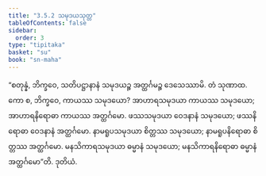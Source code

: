 ```yaml
---
title: "3.5.2 သမုဒယသုတ္တ"
tableOfContents: false
sidebar:
  order: 3
type: "tipitaka"
basket: "su"
book: "sn-maha"
---
```



<DynamicBreadcrumb />

<Division number="408" book="sn-maha">

<Paragraph number="941" book="sn-maha">
“စတုန္နံ, ဘိက္ခဝေ, သတိပဋ္ဌာနာနံ သမုဒယဉ္စ အတ္ထင်္ဂမဉ္စ ဒေသေဿာမိ. တံ သုဏာထ. ကော စ, ဘိက္ခဝေ, ကာယဿ သမုဒယော? အာဟာရသမုဒယာ ကာယဿ သမုဒယော; အာဟာရနိရောဓာ ကာယဿ အတ္ထင်္ဂမော. ဖဿသမုဒယာ ဝေဒနာနံ သမုဒယော; ဖဿနိရောဓာ ဝေဒနာနံ အတ္ထင်္ဂမော. နာမရူပသမုဒယာ စိတ္တဿ သမုဒယော; နာမရူပနိရောဓာ စိတ္တဿ အတ္ထင်္ဂမော. မနသိကာရသမုဒယာ ဓမ္မာနံ သမုဒယော; မနသိကာရနိရောဓာ ဓမ္မာနံ အတ္ထင်္ဂမော”တိ.

</Paragraph>
</Division>

<Paragraph number="942" type="center" book="sn-maha">
ဒုတိယံ.
</Paragraph>